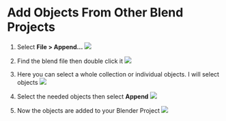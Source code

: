 # Add Objects From Other Blend Projects

1. Select **File > Append...** 
![](./assets/append-objects.png)

2. Find the blend file then double click it
![](./assets/find-blend-file.png)

3. Here you can select a whole collection or individual objects. I will select objects
![](./assets/select-collection-or-object.png)

4. Select the needed objects then select **Append**
![](./assets/select-needed-objects.png)

5. Now the objects are added to your Blender Project
![](./assets/added-objects.png)